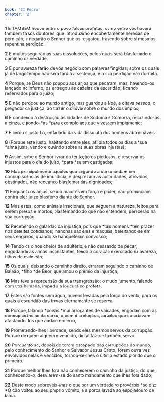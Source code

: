 ```yaml
---
book: 'II Pedro'
chapter: '2'
---
```


**1** E TAMBÉM houve entre o povo falsos profetas, como entre vós haverá também falsos doutores, que introduzirão encobertamente heresias de perdição, e negarão o Senhor que os resgatou, trazendo sobre si mesmos repentina perdição.

**2** E muitos seguirão as suas dissoluções, pelos quais será blasfemado o caminho da verdade.

**3** E por avareza farão de vós negócio com palavras fingidas; sobre os quais já de largo tempo não será tardia a sentença, e a sua perdição não dormita.

**4** Porque, se Deus não poupou aos anjos que pecaram, mas, havendo-os lançado no inferno, os entregou às cadeias da escuridão, ficando reservados para o juízo;

**5** E não perdoou ao mundo antigo, mas guardou a Noé, a oitava _pessoa_, o pregador da justiça, ao trazer o dilúvio sobre o mundo dos ímpios;

**6** E condenou à destruição as cidades de Sodoma e Gomorra, reduzindo-as a cinza, e pondo-*as *para exemplo aos que vivessem impiamente;

**7** E livrou o justo Ló, enfadado da vida dissoluta dos homens abomináveis

**8** (Porque este justo, habitando entre eles, afligia todos os dias a *sua *alma justa, vendo e ouvindo sobre as suas obras injustas);

**9** Assim, sabe o Senhor livrar da tentação os piedosos, e reservar os injustos para o dia do juízo, *para *serem castigados;

**10** Mas principalmente aqueles que segundo a carne andam em concupiscências de imundícia, e desprezam as autoridades; atrevidos, obstinados, não receando blasfemar das dignidades;

**11** Enquanto os anjos, sendo maiores em força e poder, não pronunciam contra eles juízo blasfemo diante do Senhor.

**12** Mas estes, como animais irracionais, que seguem a natureza, feitos para serem presos e mortos, blasfemando do que não entendem, perecerão na sua corrupção,

**13** Recebendo o galardão da injustiça; pois que *tais homens *têm prazer nos deleites cotidianos; manchas são eles e máculas, deleitando-se em seus enganos, quando se banqueteiam convosco;

**14** Tendo os olhos cheios de adultério, e não cessando de pecar, engodando as almas inconstantes, tendo o coração exercitado na avareza, filhos de maldição;

**15** Os quais, deixando o caminho direito, erraram seguindo o caminho de Balaão, *filho *de Beor, que amou o prêmio da injustiça;

**16** Mas teve a repreensão da sua transgressão; o mudo jumento, falando com voz humana, impediu a loucura do profeta.

**17** Estes são fontes sem água, nuvens levadas pela força do vento, para os quais a escuridão das trevas eternamente se reserva.

**18** Porque, falando *coisas *mui arrogantes de vaidades, engodam com as concupiscências da carne, e com dissoluções, aqueles que se estavam afastando dos que andam em erro,

**19** Prometendo-lhes liberdade, sendo eles mesmos servos da corrupção. Porque de quem alguém é vencido, do tal faz-se também servo.

**20** Porquanto se, depois de terem escapado das corrupções do mundo, pelo conhecimento do Senhor e Salvador Jesus Cristo, forem outra vez envolvidos nelas e vencidos, tornou-se-lhes o último estado pior do que o primeiro.

**21** Porque melhor lhes fora não conhecerem o caminho da justiça, do que, conhecendo-_o,_ desviarem-se do santo mandamento que lhes fora dado;

**22** Deste modo sobreveio-_lhes_ o que por um verdadeiro provérbio *se diz: *O cão voltou ao seu próprio vômito, e a porca lavada ao espojadouro de lama.
